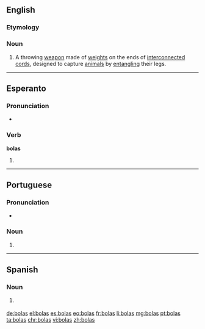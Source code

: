 ==English==
{{wikipedia}}

===Etymology===
{{etyl|es|en}}

===Noun===
{{en-plural noun}}

# A throwing [[weapon]] made of [[weight]]s on the ends of [[interconnected]] [[cord]]s, designed to capture [[animal]]s by [[entangle|entangling]] their legs.

----

==Esperanto==

===Pronunciation===
* {{IPA|/ˈbolas/|lang=eo}}

===Verb===
'''bolas'''

# {{eo-form of|bol|as}}

----

==Portuguese==

===Pronunciation===
* {{a|PT}} {{IPA|/ˈbɔ.lɐʃ/|lang=pt}}

===Noun===
{{pt-noun-form|f-p}}

# {{pt-noun form of|bola|onlyf|pl}}

----

==Spanish==

===Noun===
{{head|es|noun form|g=f-p}}

# {{context|vulgar|lang=es}} {{plural of|bola|lang=es|nocat=1}}

[[de:bolas]]
[[el:bolas]]
[[es:bolas]]
[[eo:bolas]]
[[fr:bolas]]
[[li:bolas]]
[[mg:bolas]]
[[pt:bolas]]
[[ta:bolas]]
[[chr:bolas]]
[[vi:bolas]]
[[zh:bolas]]